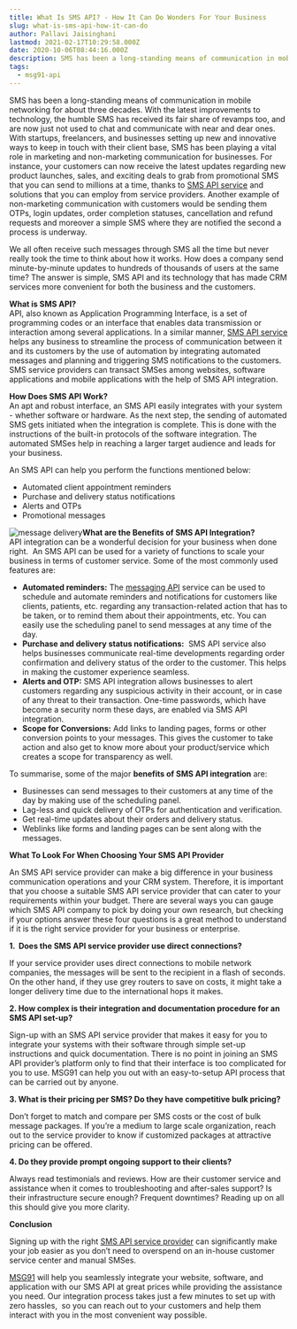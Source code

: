 ```yaml
---
title: What Is SMS API? - How It Can Do Wonders For Your Business
slug: what-is-sms-api-how-it-can-do
author: Pallavi Jaisinghani
lastmod: 2021-02-17T10:29:58.000Z
date: 2020-10-06T08:44:16.000Z
description: SMS has been a long-standing means of communication in mobile networking for about three decades. With the latest improvements to technology, the humble SMS has received its fair share of revamps too, and are now just not used to chat and communicate with near and dear ones. With startups, freelancers, and businesses setting up new and innovative ways to keep in touch with their client base, SMS has been playing a vital role in marketing and non-marketing communication for businesses. For instance, your customers can now receive the latest updates regarding new product launches, sales, and exciting deals to grab from promotional SMS that you can send to millions at a time, thanks to and solutions that you can employ from service providers. Another example of non-marketing communication with customers would be sending them OTPs, login updates, order completion statuses, cancellation and refund requests and moreover a simple SMS where they are notified the second a process is underway.
tags:
  - msg91-api
---
```


SMS has been a long-standing means of communication in mobile networking for about three decades. With the latest improvements to technology, the humble SMS has received its fair share of revamps too, and are now just not used to chat and communicate with near and dear ones. With startups, freelancers, and businesses setting up new and innovative ways to keep in touch with their client base, SMS has been playing a vital role in marketing and non-marketing communication for businesses. For instance, your customers can now receive the latest updates regarding new product launches, sales, and exciting deals to grab from promotional SMS that you can send to millions at a time, thanks to [SMS API service](https://msg91.com/sms/) and solutions that you can employ from service providers. Another example of non-marketing communication with customers would be sending them OTPs, login updates, order completion statuses, cancellation and refund requests and moreover a simple SMS where they are notified the second a process is underway.  
  
We all often receive such messages through SMS all the time but never really took the time to think about how it works. How does a company send minute-by-minute updates to hundreds of thousands of users at the same time? The answer is simple, SMS API and its technology that has made CRM services more convenient for both the business and the customers.  


**What is SMS API?**  
API, also known as Application Programming Interface, is a set of programming codes or an interface that enables data transmission or interaction among several applications. In a similar manner, [SMS API service](https://msg91.com/one-api/) helps any business to streamline the process of communication between it and its customers by the use of automation by integrating automated messages and planning and triggering SMS notifications to the customers. SMS service providers can transact SMSes among websites, software applications and mobile applications with the help of SMS API integration.  
  
**How Does SMS API Work?**  
An apt and robust interface, an SMS API easily integrates with your system - whether software or hardware. As the next step, the sending of automated SMS gets initiated when the integration is complete. This is done with the instructions of the built-in protocols of the software integration. The automated SMSes help in reaching a larger target audience and leads for your business.

An SMS API can help you perform the functions mentioned below:

* Automated client appointment reminders
* Purchase and delivery status notifications
* Alerts and OTPs
* Promotional messages

![message delivery](https://images-msg91.s3.ap-south-1.amazonaws.com/2021/02/Screenshot-2021-02-17-at-3.54.00-PM.png)**What are the Benefits of SMS API Integration?**  
API integration can be a wonderful decision for your business when done right.  An SMS API can be used for a variety of functions to scale your business in terms of customer service. Some of the most commonly used features are:

* **Automated reminders:** The [messaging API](https://msg91.com/one-api/) service can be used to schedule and automate reminders and notifications for customers like clients, patients, etc. regarding any transaction-related action that has to be taken, or to remind them about their appointments, etc. You can easily use the scheduling panel to send messages at any time of the day.
* **Purchase and delivery status notifications:**  SMS API service also helps businesses communicate real-time developments regarding order confirmation and delivery status of the order to the customer. This helps in making the customer experience seamless.
* **Alerts and OTP:** SMS API integration allows businesses to alert customers regarding any suspicious activity in their account, or in case of any threat to their transaction. One-time passwords, which have become a security norm these days, are enabled via SMS API integration.
* **Scope for Conversions:** Add links to landing pages, forms or other conversion points to your messages. This gives the customer to take action and also get to know more about your product/service which creates a scope for transparency as well.

To summarise, some of the major **benefits of SMS API integration** are:

* Businesses can send messages to their customers at any time of the day by making use of the scheduling panel.
* Lag-less and quick delivery of OTPs for authentication and verification.
* Get real-time updates about their orders and delivery status.
* Weblinks like forms and landing pages can be sent along with the messages.

**What To Look For When Choosing Your SMS API Provider**  
  
An SMS API service provider can make a big difference in your business communication operations and your CRM system. Therefore, it is important that you choose a suitable SMS API service provider that can cater to your requirements within your budget. There are several ways you can gauge which SMS API company to pick by doing your own research, but checking if your options answer these four questions is a great method to understand if it is the right service provider for your business or enterprise.

**1.  ****Does the SMS API service provider use direct connections?******

If your service provider uses direct connections to mobile network companies, the messages will be sent to the recipient in a flash of seconds. On the other hand, if they use grey routers to save on costs, it might take a longer delivery time due to the international hops it makes.

**2. ****How complex is their integration and documentation procedure for an SMS API set-up?******

Sign-up with an SMS API service provider that makes it easy for you to integrate your systems with their software through simple set-up instructions and quick documentation. There is no point in joining an SMS API provider’s platform only to find that their interface is too complicated for you to use. MSG91 can help you out with an easy-to-setup API process that can be carried out by anyone.

**3. ****What is their pricing per SMS? Do they have competitive bulk pricing?******

Don’t forget to match and compare per SMS costs or the cost of bulk message packages. If you’re a medium to large scale organization, reach out to the service provider to know if customized packages at attractive pricing can be offered.

**4. ****Do they provide prompt ongoing support to their clients?******

Always read testimonials and reviews. How are their customer service and assistance when it comes to troubleshooting and after-sales support? Is their infrastructure secure enough? Frequent downtimes? Reading up on all this should give you more clarity.  


**Conclusion**  
  
Signing up with the right [SMS API service provider](https://msg91.com/sms/) can significantly make your job easier as you don’t need to overspend on an in-house customer service center and manual SMSes.  
  
[MSG91](https://msg91.com/) will help you seamlessly integrate your website, software, and application with our SMS API at great prices while providing the assistance you need. Our integration process takes just a few minutes to set up with zero hassles,  so you can reach out to your customers and help them interact with you in the most convenient way possible.

                                                                                                                                                                                                                                                                                                                                                                                                                                                                                                                                                                                                                                                                                                                                                                                                                                                                                                                                                                                                                                                                                                                                                                                         


